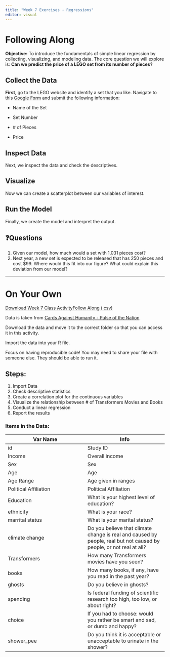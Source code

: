 ```yaml
---
title: "Week 7 Exercises - Regressions"
editor: visual
---
```


# Following Along

**Objective:** To introduce the fundamentals of simple linear regression by collecting, visualizing, and modeling data. The core question we will explore is: **Can we predict the price of a LEGO set from its number of pieces?**

## Collect the Data

**First**, go to the LEGO website and identify a set that you like. Navigate to this [Google Form](https://docs.google.com/forms/d/e/1FAIpQLSfR3myKgXz7yoi-S6ro1wLIpdh8F5n2BB_l627eDnVx7tTiwQ/viewform?usp=header){target="_blank"} and submit the following information:

-   Name of the Set

-   Set Number

-   \# of Pieces

-   Price

## Inspect Data

Next, we inspect the data and check the descriptives.

## Visualize

Now we can create a scatterplot between our variables of interest.

## Run the Model

Finally, we create the model and interpret the output.

## ❓Questions

1.  Given our model, how much would a set with 1,031 pieces cost?
2.  Next year, a new set is expected to be released that has 250 pieces and cost \$99. Where would this fit into our figure? What could explain this deviation from our model?

------------------------------------------------------------------------

# On Your Own

<a href="/files/data/CAH.csv" download="CAH.csv">Download Week 7 Class ActivityFollow Along (.csv)</a>

Data is taken from [Cards Against Humanity - Pulse of the Nation](https://thepulseofthenation.com/#future){target="_blank"}

Download the data and move it to the correct folder so that you can access it in this activity.

Import the data into your R file.

Focus on having reproducible code! You may need to share your file with someone else. They should be able to run it.

## Steps:

1.  Import Data
2.  Check descriptive statistics
3.  Create a correlation plot for the continuous variables
4.  Visualize the relationship between \# of Transformers Movies and Books
5.  Conduct a linear regression
6.  Report the results

### Items in the Data:

| Var Name | Info |
|----|----|
| id | Study ID |
| Income | Overall income |
| Sex | Sex |
| Age | Age |
| Age Range | Age given in ranges |
| Political Affiliation | Political Affiliation |
| Education | What is your highest level of education?  |
| ethnicity | What is your race? |
| marrital status | What is your marital status? |
| climate change | Do you believe that climate change is real and caused by people, real but not caused by people, or not real at all? |
| Transformers | How many Transformers movies have you seen?  |
| books | How many books, if any, have you read in the past year? |
| ghosts | Do you believe in ghosts? |
| spending | Is federal funding of scientific research too high, too low, or about right? |
| choice | If you had to choose: would you rather be smart and sad, or dumb and happy? |
| shower_pee | Do you think it is acceptable or unacceptable to urinate in the shower? |
